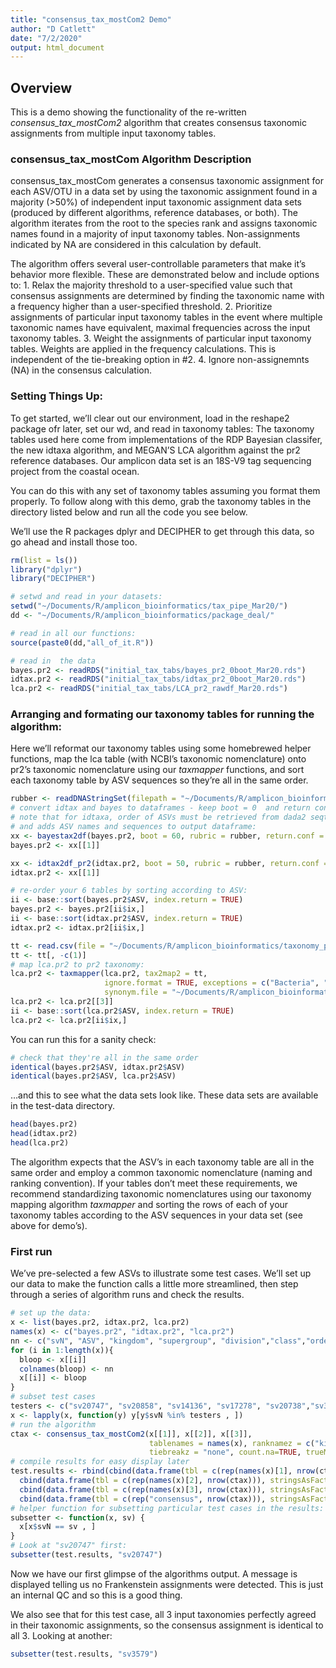 ```yaml
---
title: "consensus_tax_mostCom2 Demo"
author: "D Catlett"
date: "7/2/2020"
output: html_document
---
```


## Overview

This is a demo showing the functionality of the re-written *consensus_tax_mostCom2* algorithm that creates consensus taxonomic assignments from multiple input taxonomy tables. 

### consensus_tax_mostCom Algorithm Description

consensus_tax_mostCom generates a consensus taxonomic assignment for each ASV/OTU in a data set by using the taxonomic assignment found in a majority (>50%) of independent input taxonomic assignment data sets (produced by different algorithms, reference databases, or both). The algorithm iterates from the root to the species rank and assigns taxonomic names found in a majority of input taxonomy tables. Non-assignments indicated by NA are considered in this calculation by default. 

The algorithm offers several user-controllable parameters that make it's behavior more flexible. These are demonstrated below and include options to: 
1. Relax the majority threshold to a user-specified value such that consensus assignments are determined by finding the taxonomic name with a frequency higher than a user-specified threshold. 
2. Prioritize assignments of particular input taxonomy tables in the event where multiple taxonomic names have equivalent, maximal frequencies across the input taxonomy tables. 
3. Weight the assignments of particular input taxonomy tables. Weights are applied in the frequency calculations. This is independent of the tie-breaking option in #2.
4. Ignore non-assignemnts (NA) in the consensus calculation. 

### Setting Things Up:

To get started, we'll clear out our environment, load in the reshape2 package ofr later, set our wd, and read in taxonomy tables: The taxonomy tables used here come from implementations of the RDP Bayesian classifer, the new idtaxa algorithm, and MEGAN'S LCA algorithm against the pr2 reference databases. Our amplicon data set is an 18S-V9 tag sequencing project from the coastal ocean. 

You can do this with any set of taxonomy tables assuming you format them properly. To follow along with this demo, grab the taxonomy tables in the directory listed below and run all the code you see below.

We'll use the R packages dplyr and DECIPHER to get through this data, so go ahead and install those too.

```r
rm(list = ls())
library("dplyr")
library("DECIPHER")

# setwd and read in your datasets:
setwd("~/Documents/R/amplicon_bioinformatics/tax_pipe_Mar20/")
dd <- "~/Documents/R/amplicon_bioinformatics/package_deal/"

# read in all our functions:
source(paste0(dd,"all_of_it.R"))

# read in  the data
bayes.pr2 <- readRDS("initial_tax_tabs/bayes_pr2_0boot_Mar20.rds")
idtax.pr2 <- readRDS("initial_tax_tabs/idtax_pr2_0boot_Mar20.rds")
lca.pr2 <- readRDS("initial_tax_tabs/LCA_pr2_rawdf_Mar20.rds")
```

### Arranging and formating our taxonomy tables for running the algorithm:

Here we'll reformat our taxonomy tables using some homebrewed helper functions, map the lca table (with NCBI's taxonomic nomenclature) onto pr2's taxonomic nomenclature using our *taxmapper* functions, and sort each taxonomy table by ASV sequences so they're all in the same order.

```r

rubber <- readDNAStringSet(filepath = "~/Documents/R/amplicon_bioinformatics/tax_pipe_Mar20/blaster/allASVs4blast.fasta")
# convert idtax and bayes to dataframes - keep boot = 0  and return conf for now...
# note that for idtaxa, order of ASVs must be retrieved from dada2 seqtab - rubric represents that order
# and adds ASV names and sequences to output dataframe:
xx <- bayestax2df(bayes.pr2, boot = 60, rubric = rubber, return.conf = TRUE)
bayes.pr2 <- xx[[1]]

xx <- idtax2df_pr2(idtax.pr2, boot = 50, rubric = rubber, return.conf = TRUE)
idtax.pr2 <- xx[[1]]

# re-order your 6 tables by sorting according to ASV:
ii <- base::sort(bayes.pr2$ASV, index.return = TRUE)
bayes.pr2 <- bayes.pr2[ii$ix,]
ii <- base::sort(idtax.pr2$ASV, index.return = TRUE)
idtax.pr2 <- idtax.pr2[ii$ix,]

tt <- read.csv(file = "~/Documents/R/amplicon_bioinformatics/taxonomy_pipeline/tax_table_mapping/pr2_all_tax.csv", stringsAsFactors = FALSE)
tt <- tt[, -c(1)]
# map lca.pr2 to pr2 taxonomy:
lca.pr2 <- taxmapper(lca.pr2, tax2map2 = tt, 
                     ignore.format = TRUE, exceptions = c("Bacteria", "Archaea"),
                     synonym.file = "~/Documents/R/amplicon_bioinformatics/taxonomy_pipeline/tax_table_mapping/tax_synonyms_FINAL.csv", outfilez = "none")
lca.pr2 <- lca.pr2[[3]]
ii <- base::sort(lca.pr2$ASV, index.return = TRUE)
lca.pr2 <- lca.pr2[ii$ix,]


```

You can run this for a sanity check:

```r
# check that they're all in the same order
identical(bayes.pr2$ASV, idtax.pr2$ASV)
identical(bayes.pr2$ASV, lca.pr2$ASV)
```

...and this to see what the data sets look like. These data sets are available in the test-data directory.

```r
head(bayes.pr2)
head(idtax.pr2)
head(lca.pr2)
```

The algorithm expects that the ASV's in each taxonomy table are all in the same order and employ a common taxonomic nomenclature (naming and ranking convention). If your tables don't meet these requirements, we recommend standardizing taxonomic nomenclatures using our taxonomy mapping algorithm *taxmapper* and sorting the rows of each of your taxonomy tables according to the ASV sequences in your data set (see above for demo's).

### First run

We've pre-selected a few ASVs to illustrate some test cases. We'll set up our data to make the function calls a little more streamlined, then step through a series of algorithm runs and check the results.

```r
# set up the data:
x <- list(bayes.pr2, idtax.pr2, lca.pr2)
names(x) <- c("bayes.pr2", "idtax.pr2", "lca.pr2")
nn <- c("svN", "ASV", "kingdom", "supergroup", "division","class","order","family","genus","species")
for (i in 1:length(x)){
  bloop <- x[[i]]
  colnames(bloop) <- nn
  x[[i]] <- bloop
}
# subset test cases
testers <- c("sv20747", "sv20858", "sv14136", "sv17278", "sv20738","sv3579", "sv20673", "sv8382")
x <- lapply(x, function(y) y[y$svN %in% testers , ])
# run the algorithm
ctax <- consensus_tax_mostCom2(x[[1]], x[[2]], x[[3]], 
                               tablenames = names(x), ranknamez = c("kingdom", "supergroup", "division","class","order","family","genus","species"),
                               tiebreakz = "none", count.na=TRUE, trueMajority=TRUE, threshold = 0.5, weights=rep(1, length(x)))
# compile results for easy display later
test.results <- rbind(cbind(data.frame(tbl = c(rep(names(x)[1], nrow(ctax))), stringsAsFactors = FALSE), x[[1]]),
  cbind(data.frame(tbl = c(rep(names(x)[2], nrow(ctax))), stringsAsFactors = FALSE), x[[2]]),
  cbind(data.frame(tbl = c(rep(names(x)[3], nrow(ctax))), stringsAsFactors = FALSE), x[[3]]),
  cbind(data.frame(tbl = c(rep("consensus", nrow(ctax))), stringsAsFactors = FALSE), ctax))
# helper function for subsetting particular test cases in the results:
subsetter <- function(x, sv) {
  x[x$svN == sv , ]
}
# Look at "sv20747" first:
subsetter(test.results, "sv20747")

```

Now we have our first glimpse of the algorithms output. A message is displayed telling us no Frankenstein assignments were detected. This is just an internal QC and so this is a good thing.

We also see that for this test case, all 3 input taxonomies perfectly agreed in their taxonomic assignments, so the consensus assignment is identical to all 3. Looking at another:

```r
subsetter(test.results, "sv3579")
```

